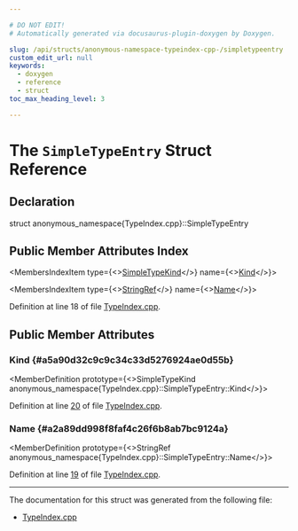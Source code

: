 ```yaml
---

# DO NOT EDIT!
# Automatically generated via docusaurus-plugin-doxygen by Doxygen.

slug: /api/structs/anonymous-namespace-typeindex-cpp-/simpletypeentry
custom_edit_url: null
keywords:
  - doxygen
  - reference
  - struct
toc_max_heading_level: 3

---
```





# The `SimpleTypeEntry` Struct Reference

<DoxygenPage pluginConfig={pluginConfig}>



## Declaration

<CodeBlock>struct anonymous_namespace{TypeIndex.cpp}::SimpleTypeEntry</CodeBlock>

## Public Member Attributes Index

<MembersIndex>

<MembersIndexItem
  type={<><a href="/docs/api/namespaces/llvm/codeview/#a9cf141c9194799e2fa2d92de4c6e8ff0">SimpleTypeKind</a></>}
  name={<><a href="#a5a90d32c9c9c34c33d5276924ae0d55b">Kind</a></>}>
</MembersIndexItem>

<MembersIndexItem
  type={<><a href="/docs/api/classes/llvm/stringref">StringRef</a></>}
  name={<><a href="#a2a89dd998f8faf4c26f6b8ab7bc9124a">Name</a></>}>
</MembersIndexItem>

</MembersIndex>


Definition at line 18 of file <a href="/docs/api/files/lib/lib/debuginfo/lib/debuginfo/codeview/typeindex-cpp">TypeIndex.cpp</a>.

<SectionDefinition>

## Public Member Attributes

### Kind {#a5a90d32c9c9c34c33d5276924ae0d55b}

<MemberDefinition
  prototype={<>SimpleTypeKind anonymous&#95;namespace&#123;TypeIndex.cpp&#125;::SimpleTypeEntry::Kind</>}>

Definition at line <a href="/docs/api/files/lib/lib/debuginfo/lib/debuginfo/codeview/typeindex-cpp/#l00020">20</a> of file <a href="/docs/api/files/lib/lib/debuginfo/lib/debuginfo/codeview/typeindex-cpp">TypeIndex.cpp</a>.
</MemberDefinition>

### Name {#a2a89dd998f8faf4c26f6b8ab7bc9124a}

<MemberDefinition
  prototype={<>StringRef anonymous&#95;namespace&#123;TypeIndex.cpp&#125;::SimpleTypeEntry::Name</>}>

Definition at line <a href="/docs/api/files/lib/lib/debuginfo/lib/debuginfo/codeview/typeindex-cpp/#l00019">19</a> of file <a href="/docs/api/files/lib/lib/debuginfo/lib/debuginfo/codeview/typeindex-cpp">TypeIndex.cpp</a>.
</MemberDefinition>

</SectionDefinition>

<hr/>

The documentation for this struct was generated from the following file:

<ul>
<li><a href="/docs/api/files/lib/lib/debuginfo/lib/debuginfo/codeview/typeindex-cpp">TypeIndex.cpp</a></li>
</ul>

</DoxygenPage>
